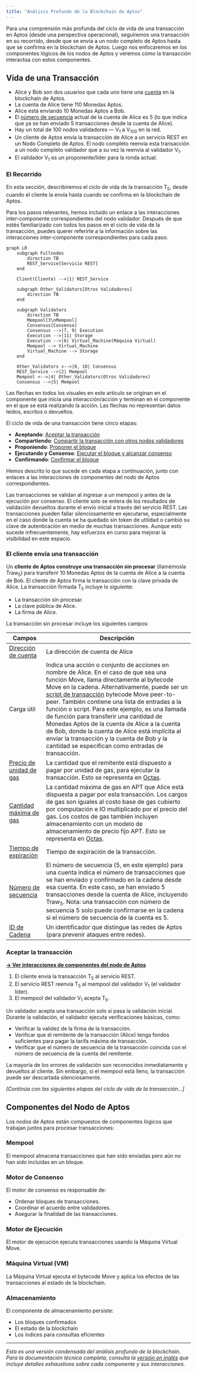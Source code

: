 ```yaml
---
title: "Análisis Profundo de la Blockchain de Aptos"
---
```



Para una comprensión más profunda del ciclo de vida de una transacción en Aptos (desde una perspectiva operacional), seguiremos una transacción en su recorrido, desde que se envía a un nodo completo de Aptos hasta que se confirma en la blockchain de Aptos. Luego nos enfocaremos en los componentes lógicos de los nodos de Aptos y veremos cómo la transacción interactúa con estos componentes.

## Vida de una Transacción

- Alice y Bob son dos usuarios que cada uno tiene una [cuenta](/es/network/glossary#account) en la blockchain de Aptos.
- La cuenta de Alice tiene 110 Monedas Aptos.
- Alice está enviando 10 Monedas Aptos a Bob.
- El [número de secuencia](/es/network/glossary#sequence-number) actual de la cuenta de Alice es 5 (lo que indica que ya se han enviado 5 transacciones desde la cuenta de Alice).
- Hay un total de 100 nodos validadores — V<sub>1</sub> a V<sub>100</sub> en la red.
- Un cliente de Aptos envía la transacción de Alice a un servicio REST en un Nodo Completo de Aptos. El nodo completo reenvía esta transacción a un nodo completo validador que a su vez la reenvía al validador V<sub>1</sub>.
- El validador V<sub>1</sub> es un proponente/líder para la ronda actual.

### El Recorrido

En esta sección, describiremos el ciclo de vida de la transacción T<sub>5</sub>, desde cuando el cliente la envía hasta cuando se confirma en la blockchain de Aptos.

Para los pasos relevantes, hemos incluido un enlace a las interacciones inter-componente correspondientes del nodo validador. Después de que estés familiarizado con todos los pasos en el ciclo de vida de la transacción, puedes querer referirte a la información sobre las interacciones inter-componente correspondientes para cada paso.

```mermaid
graph LR
    subgraph Fullnodes
        direction TB
        REST_Service[Servicio REST]
    end

    Client(Cliente) -->|1| REST_Service

    subgraph Other_Validators[Otros Validadores]
        direction TB
    end

    subgraph Validators
        direction TB
        Mempool[3\nMempool]
        Consensus[Consenso]
        Consensus -->|7, 9| Execution
        Execution -->|11| Storage
        Execution -->|8| Virtual_Machine(Máquina Virtual)
        Mempool --> Virtual_Machine
        Virtual_Machine --> Storage
    end

    Other_Validators <-->|6, 10| Consensus
    REST_Service -->|2| Mempool
    Mempool <-->|4| Other_Validators(Otros Validadores)
    Consensus -->|5| Mempool
```

<Aside type="note">
  Las flechas en todos los visuales en este artículo se originan en el componente que inicia una interacción/acción y
  terminan en el componente en el que se está realizando la acción. Las flechas no representan datos leídos,
  escritos o devueltos.
</Aside>

El ciclo de vida de una transacción tiene cinco etapas:

- **Aceptando**: [Aceptar la transacción](#aceptar-la-transacción)
- **Compartiendo**: [Compartir la transacción con otros nodos validadores](#compartir-la-transacción-con-otros-nodos-validadores)
- **Proponiendo**: [Proponer el bloque](#proponer-el-bloque)
- **Ejecutando y Consenso**: [Ejecutar el bloque y alcanzar consenso](#ejecutar-el-bloque-y-alcanzar-consenso)
- **Confirmando**: [Confirmar el bloque](#confirmar-el-bloque)

Hemos descrito lo que sucede en cada etapa a continuación, junto con enlaces a las interacciones de componentes del nodo de Aptos correspondientes.

<Aside type="caution">
  Las transacciones se validan al ingresar a un mempool y antes de la ejecución por consenso.
  El cliente solo se entera de los resultados de validación devueltos durante el envío inicial a través del servicio REST.
  Las transacciones pueden fallar silenciosamente en ejecutarse, especialmente en el caso donde la cuenta se ha quedado sin
  token de utilidad o cambió su clave de autenticación en medio de muchas transacciones. Aunque esto sucede infrecuentemente,
  hay esfuerzos en curso para mejorar la visibilidad en este espacio.
</Aside>

### El cliente envía una transacción

Un **cliente de Aptos construye una transacción sin procesar** (llamémosla Traw<sub>5</sub>) para transferir 10 Monedas Aptos de la cuenta de Alice a la cuenta de Bob. El cliente de Aptos firma la transacción con la clave privada de Alice. La transacción firmada T<sub>5</sub> incluye lo siguiente:

- La transacción sin procesar.
- La clave pública de Alice.
- La firma de Alice.

La transacción sin procesar incluye los siguientes campos:

| Campos                                                                               | Descripción                                                                                                                                                                                                                                                                                                                                                                                                                                                                                                                                                                                            |
| ------------------------------------------------------------------------------------ | ------------------------------------------------------------------------------------------------------------------------------------------------------------------------------------------------------------------------------------------------------------------------------------------------------------------------------------------------------------------------------------------------------------------------------------------------------------------------------------------------------------------------------------------------------------------------------------------------------ |
| [Dirección de cuenta](/es/network/glossary#account-address)                             | La dirección de cuenta de Alice                                                                                                                                                                                                                                                                                                                                                                                                                                                                                                                                                                           |
| Carga útil                                                                              | Indica una acción o conjunto de acciones en nombre de Alice. En el caso de que sea una función Move, llama directamente al bytecode Move en la cadena. Alternativamente, puede ser un [script de transacción](/es/network/glossary#transaction-script) bytecode Move peer-to-peer. También contiene una lista de entradas a la función o script. Para este ejemplo, es una llamada de función para transferir una cantidad de Monedas Aptos de la cuenta de Alice a la cuenta de Bob, donde la cuenta de Alice está implícita al enviar la transacción y la cuenta de Bob y la cantidad se especifican como entradas de transacción. |
| [Precio de unidad de gas](/es/network/glossary#gas-unit-price)                               | La cantidad que el remitente está dispuesto a pagar por unidad de gas, para ejecutar la transacción. Esto se representa en [Octas](/es/network/glossary#octa).                                                                                                                                                                                                                                                                                                                                                                                                                                       |
| [Cantidad máxima de gas](/es/network/glossary#maximum-gas-amount)                       | La cantidad máxima de gas en APT que Alice está dispuesta a pagar por esta transacción. Los cargos de gas son iguales al costo base de gas cubierto por computación e IO multiplicado por el precio del gas. Los costos de gas también incluyen almacenamiento con un modelo de almacenamiento de precio fijo APT. Esto se representa en [Octas](/es/network/glossary#octa).                                                                                                                                                                                                                                                                                                                   |
| [Tiempo de expiración](/es/network/glossary#expiration-time)                             | Tiempo de expiración de la transacción.                                                                                                                                                                                                                                                                                                                                                                                                                                                                                                                                                                    |
| [Número de secuencia](/es/network/glossary#sequence-number)                             | El número de secuencia (5, en este ejemplo) para una cuenta indica el número de transacciones que se han enviado y confirmado en la cadena desde esa cuenta. En este caso, se han enviado 5 transacciones desde la cuenta de Alice, incluyendo Traw<sub>5</sub>. Nota: una transacción con número de secuencia 5 solo puede confirmarse en la cadena si el número de secuencia de la cuenta es 5.                                                                                                                                                                                                                      |
| [ID de Cadena](https://github.com/aptos-labs/aptos-core/blob/main/types/src/chain_id.rs) | Un identificador que distingue las redes de Aptos (para prevenir ataques entre redes).                                                                                                                                                                                                                                                                                                                                                                                                                                                                                                                |

### Aceptar la transacción

**[→ Ver interacciones de componentes del nodo de Aptos](#)**

1. El cliente envía la transacción T<sub>5</sub> al servicio REST.
2. El servicio REST reenvía T<sub>5</sub> al mempool del validador V<sub>1</sub> (el validador líder).
3. El mempool del validador V<sub>1</sub> acepta T<sub>5</sub>.

Un validador acepta una transacción solo si pasa la validación inicial. Durante la validación, el validador ejecuta verificaciones básicas, como:

- Verificar la validez de la firma de la transacción.
- Verificar que el remitente de la transacción (Alice) tenga fondos suficientes para pagar la tarifa máxima de transacción.
- Verificar que el número de secuencia de la transacción coincida con el número de secuencia de la cuenta del remitente.

La mayoría de los errores de validación son reconocidos inmediatamente y devueltos al cliente. Sin embargo, si el mempool está lleno, la transacción puede ser descartada silenciosamente.

_\[Continúa con las siguientes etapas del ciclo de vida de la transacción...]_

## Componentes del Nodo de Aptos

Los nodos de Aptos están compuestos de componentes lógicos que trabajan juntos para procesar transacciones:

### Mempool

El mempool almacena transacciones que han sido enviadas pero aún no han sido incluidas en un bloque.

### Motor de Consenso

El motor de consenso es responsable de:

- Ordenar bloques de transacciones.
- Coordinar el acuerdo entre validadores.
- Asegurar la finalidad de las transacciones.

### Motor de Ejecución

El motor de ejecución ejecuta transacciones usando la Máquina Virtual Move.

### Máquina Virtual (VM)

La Máquina Virtual ejecuta el bytecode Move y aplica los efectos de las transacciones al estado de la blockchain.

### Almacenamiento

El componente de almacenamiento persiste:

- Los bloques confirmados
- El estado de la blockchain
- Los índices para consultas eficientes

***

_Esta es una versión condensada del análisis profundo de la blockchain. Para la documentación técnica completa, consulta la [versión en inglés](/es/network/blockchain/blockchain-deep-dive) que incluye detalles exhaustivos sobre cada componente y sus interacciones._
